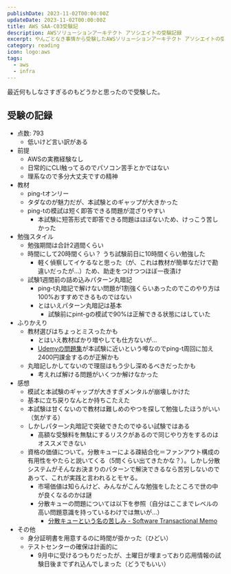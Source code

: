```yaml
---
publishDate: 2023-11-02T00:00:00Z
updateDate: 2023-11-02T00:00:00Z
title: AWS SAA-C03受験記
description: AWSソリューションアーキテクト アソシエイトの受験記録
excerpt: やんごとなき事情から受験したAWSソリューションアーキテクト アソシエイトの受験記録
category: reading
icon: logo:aws
tags:
  - aws
  - infra
---
```


最近何もしなさすぎるのもどうかと思ったので受験した。

## 受験の記録

- 点数: 793
  - 低いけど言い訳がある
- 前提
  - AWSの実務経験なし
  - 日常的にCLI触ってるのでパソコン苦手とかではない
  - 理系なので多分大丈夫ですの精神
- 教材
  - ping-tオンリー
  - タダなのが魅力だが、本試験とのギャップが大きかった
  - ping-tの模試は短く即答できる問題が混ざりやすい
     - 本試験に短答形式で即答できる問題はほぼないため、けっこう苦しかった
- 勉強スタイル
  - 勉強期間は合計2週間くらい
  - 時間にして20時間くらい？ うち試験前日に10時間くらい勉強した
    - 軽く偵察してイケるなと思った（が、これは教材が簡単なだけで勘違いだったが…）ため、助走をつけつつほぼ一夜漬け
  - 試験1週間前の詰め込みパターン丸暗記
    - ping-t丸暗記で解けない問題が1割強くらいあったのでこのやり方は100%おすすめできるものではない
    - とはいえパターン丸暗記は基本
      - 試験前にpint-gの模試で90%は正解できる状態にはしていた
- ふりかえり
  - 教材選びはちょっとミスったかも
    - とはいえ教材ばかり増やしても仕方ないが…
    - [Udemyの問題集](https://www.udemy.com/course/aws-knan/)が本試験に近いという噂なのでping-t周回に加え2400円課金するのが正解かも
  - 丸暗記しかしてないので理屈はもう少し深めるべきだったかも
    - 考えれば解ける問題がいくつか解けなかった
- 感想
  - 模試と本試験のギャップが大きすぎメンタルが崩壊しかけた
  - 基本に立ち戻りなんとか持ちこたえた
  - 本試験は甘くないので教材は難しめのやつを探して勉強したほうがいい（気がする）
  - しかしパターン丸暗記で突破できたのでゆるい試験ではある
    - 高額な受験料を無駄にするリスクがあるので同じやり方をするのはオススメできない
  - 資格の価値について。分散キューによる疎結合化＝ファンアウト構成の有用性をやたらと説いてくる（5問くらい出てきたかな？）。しかし分散システムがそんなお決まりのパターンで解決できるなら苦労しないのであって、これが実践と言われるとモヤる。
    - 市場価値は知らんけど、みんながこんな勉強をしたところで世の中が良くなるのかは謎
    - 分散キューの問題については以下を参照（自分はここまでレベルの高い問題意識を持っているわけでは無いが…）
      - [分散キューという名の苦しみ - Software Transactional Memo](https://kumagi.hatenablog.com/entry/queue_struggle)
- その他
  - 身分証明書を用意するのに時間が掛かった（ひどい）
  - テストセンターの確保は計画的に
    - 9月中に受けるつもりだったが、土曜日が埋まっており応用情報の試験日後までずれ込んでしまった（どうでもいい）
